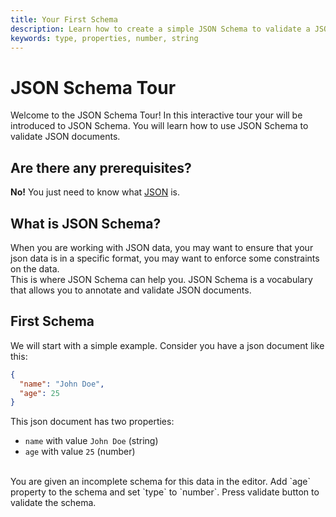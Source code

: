 ```yaml
---
title: Your First Schema 
description: Learn how to create a simple JSON Schema to validate a JSON document.
keywords: type, properties, number, string
---
```





# JSON Schema Tour
Welcome to the JSON Schema Tour! In this interactive tour your will be introduced to JSON Schema. You will learn how to use JSON Schema to validate JSON documents.


## Are there any prerequisites?
**No!** You just need to know what [JSON](https://www.mongodb.com/resources/languages/what-is-json) is.

## What is JSON Schema?
When you are working with JSON data, you may want to ensure that your json data is in a specific format, you may want to enforce some constraints on the data.
<br/>
This is where JSON Schema can help you. JSON Schema is a vocabulary that allows you to annotate and validate JSON documents.

## First Schema 
We will start with a simple example.
Consider you have a json document like this:
```json
{
  "name": "John Doe",
  "age": 25
}
```
 This json document has two properties:
 - `name` with value `John Doe` (string)
 - `age` with value `25` (number)

<br/>
You are given an incomplete schema for this data in the editor. 
Add `age` property to the schema and set `type` to `number`. 
<InfoBox>
 Press validate button to validate the schema.
</InfoBox>

<br/>

